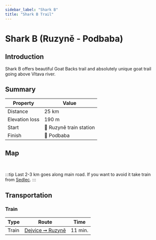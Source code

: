 ```yaml
---
sidebar_label: "Shark B"
title: "Shark B Trail"
---
```


# Shark B (Ruzyně - Podbaba)

## Introduction

Shark B offers beautiful Goat Backs trail and absolutely unique goat trail going above Vltava river.

## Summary

| Property | Value |
| --- | --- |
| Distance | 25 km |
| Elevation loss | 190 m |
| Start | 📍 Ruzyně train station |
| Finish | 📍 Podbaba |

## Map

<MapyCzEmbeddedPath id="lazezaroca"></MapyCzEmbeddedPath>

<br />

:::tip
Last 2-3 km goes along main road. If you want to avoid it take train from [Sedlec](https://idos.idnes.cz/vlakyautobusymhdvse/spojeni/vysledky/?f=Praha-Sedlec&fc=100003&t=Praha%20Masarykovo%20n.&tc=100003&direct=true&af=true&trt=150,151,152,153&fcs=3 "See timetable").
:::

## Transportation

### Train

| Type | Route | Time |
| --- | --- | --- |
| Train | [Dejvice ➞ Ruzyně](https://idos.idnes.cz/vlakyautobusymhdvse/spojeni/vysledky/?f=Praha-Dejvice&fc=100003&t=Praha-Ruzyn%C4%9B&tc=100003&direct=true&af=true&trt=150,151,152,153&fcs=3 "See timetable") | 11 min. |
